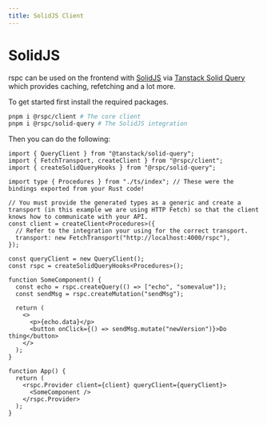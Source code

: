 ```yaml
---
title: SolidJS Client
---
```


# SolidJS

rspc can be used on the frontend with [SolidJS](https://www.solidjs.com/) via [Tanstack Solid Query](https://tanstack.com/query/v4/docs/adapters/solid-query) which provides caching, refetching and a lot more.

To get started first install the required packages.

```bash copy
pnpm i @rspc/client # The core client
pnpm i @rspc/solid-query # The SolidJS integration
```

Then you can do the following:

```tsx copy filename="index.ts"
import { QueryClient } from "@tanstack/solid-query";
import { FetchTransport, createClient } from "@rspc/client";
import { createSolidQueryHooks } from "@rspc/solid-query";

import type { Procedures } from "./ts/index"; // These were the bindings exported from your Rust code!

// You must provide the generated types as a generic and create a transport (in this example we are using HTTP Fetch) so that the client knows how to communicate with your API.
const client = createClient<Procedures>({
  // Refer to the integration your using for the correct transport.
  transport: new FetchTransport("http://localhost:4000/rspc"),
});

const queryClient = new QueryClient();
const rspc = createSolidQueryHooks<Procedures>();

function SomeComponent() {
  const echo = rspc.createQuery(() => ["echo", "somevalue"]);
  const sendMsg = rspc.createMutation("sendMsg");

  return (
    <>
      <p>{echo.data}</p>
      <button onClick={() => sendMsg.mutate("newVersion")}>Do thing</button>
    </>
  );
}

function App() {
  return (
    <rspc.Provider client={client} queryClient={queryClient}>
      <SomeComponent />
    </rspc.Provider>
  );
}
```
